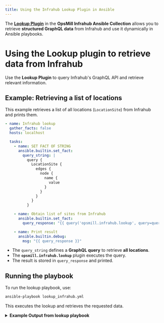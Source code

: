 ```yaml
---
title: Using the Infrahub Lookup Plugin in Ansible
---
```


The [**Lookup Plugin**](../references/plugins/lookup_lookup) in the **OpsMill Infrahub Ansible Collection** allows you to retrieve **structured GraphQL data** from Infrahub and use it dynamically in Ansible playbooks.

# Using the Lookup plugin to retrieve data from Infrahub

Use the **Lookup Plugin** to query Infrahub's GraphQL API and retrieve relevant information.

## Example: Retrieving a list of locations

This example retrieves a list of all locations (`LocationSite`) from Infrahub and prints them.

```yaml title="lookup_infrahub.yml"
- name: Infrahub lookup
  gather_facts: false
  hosts: localhost

  tasks:
    - name: SET FACT OF STRING
      ansible.builtin.set_fact:
        query_string: |
          query {
            LocationSite {
              edges {
                node {
                  name {
                    value
                  }
                }
              }
            }
          }

    - name: Obtain list of sites from Infrahub
      ansible.builtin.set_fact:
        query_response: "{{ query('opsmill.infrahub.lookup', query=query_string) }}"

    - name: Print result
      ansible.builtin.debug:
        msg: "{{ query_response }}"
```

* The `query_string` defines a **GraphQL query** to retrieve **all locations**.
* The **`opsmill.infrahub.lookup`** plugin executes the query.
* The result is stored in `query_response` and printed.

## Running the playbook

To run the lookup playbook, use:

```bash
ansible-playbook lookup_infrahub.yml
```

This executes the lookup and retrieves the requested data.

<details>
<summary><b>Example Output from lookup playbook</b></summary>

```console
PLAY [Infrahub lookup] *************************************************************************************************************************************

TASK [SET FACT OF STRING] **********************************************************************************************************************************
ok: [localhost]

TASK [Obtain list of sites from Infrahub] ******************************************************************************************************************
ok: [localhost]

TASK [Print result] ****************************************************************************************************************************************
ok: [localhost] => {
    "msg": [
        {
            "node": {
                "name": {
                    "value": "atl1"
                }
            }
        },
        {
            "node": {
                "name": {
                    "value": "den1"
                }
            }
        },
        {
            "node": {
                "name": {
                    "value": "dfw1"
                }
            }
        },
        {
            "node": {
                "name": {
                    "value": "jfk1"
                }
            }
        },
        {
            "node": {
                "name": {
                    "value": "ord1"
                }
            }
        }
    ]
}
```

</details>
